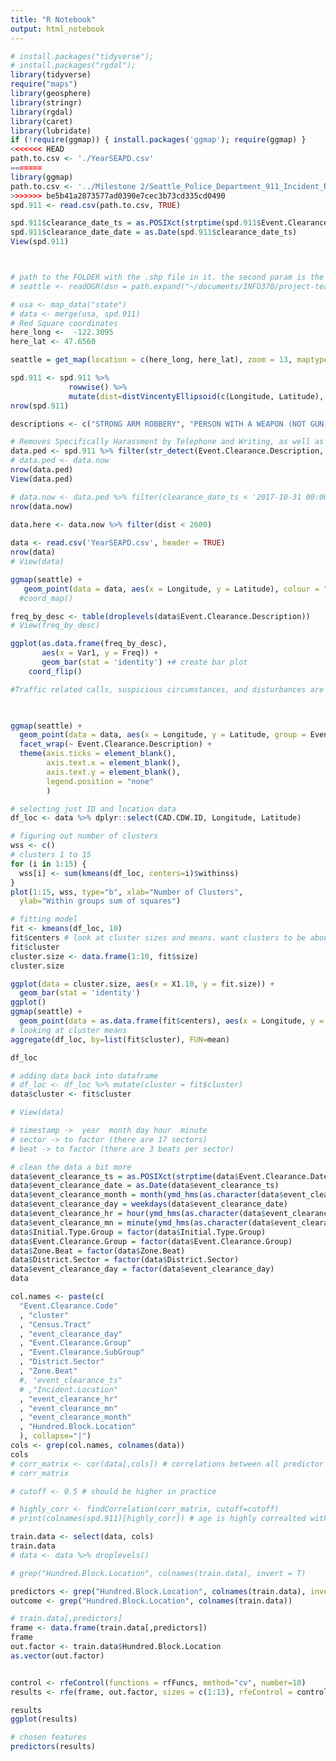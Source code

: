 ```yaml
---
title: "R Notebook"
output: html_notebook
---
```


```r
# install.packages("tidyverse");
# install.packages("rgdal");
library(tidyverse)
require("maps")
library(geosphere)
library(stringr)
library(rgdal)
library(caret)
library(lubridate)
if (!require(ggmap)) { install.packages('ggmap'); require(ggmap) }
<<<<<<< HEAD
path.to.csv <- './YearSEAPD.csv'
=======
library(ggmap)
path.to.csv <- '../Milestone 2/Seattle_Police_Department_911_Incident_Response_Oct17.csv'
>>>>>>> be5b41a2873577ad0390e7cec3b73cd335cd0490
spd.911 <- read.csv(path.to.csv, TRUE)

spd.911$clearance_date_ts = as.POSIXct(strptime(spd.911$Event.Clearance.Date, "%m/%d/%Y %I:%M:%S %p"))
spd.911$clearance_date_date = as.Date(spd.911$clearance_date_ts)
View(spd.911)



# path to the FOLDER with the .shp file in it. the second param is the name of the .shp file
# seattle <- readOGR(dsn = path.expand("~/documents/INFO370/project-teamname-v2/maps-api-test"), layer = "Seattle_City_Limits")

# usa <- map_data("state")
# data <- merge(usa, spd.911)
# Red Square coordinates
here_long <-  -122.3095
here_lat <- 47.6560

seattle = get_map(location = c(here_long, here_lat), zoom = 13, maptype = 'roadmap')

```


```r


spd.911 <- spd.911 %>% 
             rowwise() %>% 
             mutate(dist=distVincentyEllipsoid(c(Longitude, Latitude), c(here_long, here_lat)))              
nrow(spd.911)

descriptions <- c("STRONG ARM ROBBERY", "PERSON WITH A WEAPON (NOT GUN)", "HAZARDS", "HARASSMENT, THREATS", "FIGHT DISTURBANCE", "CRISIS COMPLAINT - GENERAL", "ARMED ROBBERY")

# Removes Specifically Harassment by Telephone and Writing, as well as other non-scary crimes
data.ped <- spd.911 %>% filter(str_detect(Event.Clearance.Description, paste(descriptions, collapse="|"))) %>% filter(!str_detect(Event.Clearance.Description, "HARASSMENT, THREATS - BY TELEPHONE, WRITING"))
# data.ped <- data.now
nrow(data.ped)
View(data.ped)

# data.now <- data.ped %>% filter(clearance_date_ts < '2017-10-31 00:00:00')
nrow(data.now)
                  
data.here <- data.now %>% filter(dist < 2600)

data <- read.csv('YearSEAPD.csv', header = TRUE)
nrow(data)
# View(data)

ggmap(seattle) +
   geom_point(data = data, aes(x = Longitude, y = Latitude), colour = "red", alpha = 0.75)
  #coord_map()

```

```r
freq_by_desc <- table(droplevels(data$Event.Clearance.Description))
# View(freq_by_desc)

ggplot(as.data.frame(freq_by_desc), 
       aes(x = Var1, y = Freq)) +
       geom_bar(stat = 'identity') +# create bar plot
    coord_flip()

#Traffic related calls, suspicious circumstances, and disturbances are the the most significant threats to pedestrations

        
```

```r
ggmap(seattle) +
  geom_point(data = data, aes(x = Longitude, y = Latitude, group = Event.Clearance.Description, color = Event.Clearance.Description), alpha = 0.5) +
  facet_wrap(~ Event.Clearance.Description) +
  theme(axis.ticks = element_blank(), 
        axis.text.x = element_blank(),
        axis.text.y = element_blank(),
        legend.position = "none"
        )
```

```r
# selecting just ID and location data
df_loc <- data %>% dplyr::select(CAD.CDW.ID, Longitude, Latitude)

# figuring out number of clusters
wss <- c()
# clusters 1 to 15
for (i in 1:15) {
  wss[i] <- sum(kmeans(df_loc, centers=i)$withinss)
}
plot(1:15, wss, type="b", xlab="Number of Clusters",
  ylab="Within groups sum of squares")

# fitting model
fit <- kmeans(df_loc, 10)
fit$centers # look at cluster sizes and means. want clusters to be about equal size
fit$cluster
cluster.size <- data.frame(1:10, fit$size)
cluster.size

ggplot(data = cluster.size, aes(x = X1.10, y = fit.size)) +
  geom_bar(stat = 'identity')
ggplot()
ggmap(seattle) +
  geom_point(data = as.data.frame(fit$centers), aes(x = Longitude, y = Latitude), alpha = 0.5)
# looking at cluster means
aggregate(df_loc, by=list(fit$cluster), FUN=mean)

df_loc

# adding data back into dataframe 
# df_loc <- df_loc %>% mutate(cluster = fit$cluster) 
data$cluster <- fit$cluster

# View(data)
```

```r
# timestamp ->  year  month day hour  minute
# sector -> to factor (there are 17 sectors)
# beat -> to factor (there are 3 beats per sector)

# clean the data a bit more
data$event_clearance_ts = as.POSIXct(strptime(data$Event.Clearance.Date, "%m/%d/%Y %I:%M:%S %p"))
data$event_clearance_date = as.Date(data$event_clearance_ts)
data$event_clearance_month = month(ymd_hms(as.character(data$event_clearance_ts)))
data$event_clearance_day = weekdays(data$event_clearance_date)
data$event_clearance_hr = hour(ymd_hms(as.character(data$event_clearance_ts)))
data$event_clearance_mn = minute(ymd_hms(as.character(data$event_clearance_ts)))
data$Initial.Type.Group = factor(data$Initial.Type.Group)
data$Event.Clearance.Group = factor(data$Event.Clearance.Group)
data$Zone.Beat = factor(data$Zone.Beat)
data$District.Sector = factor(data$District.Sector)
data$event_clearance_day = factor(data$event_clearance_day)
data

col.names <- paste(c(
  "Event.Clearance.Code"
  , "cluster"
  , "Census.Tract"
  , "event_clearance_day"
  , "Event.Clearance.Group"
  , "Event.Clearance.SubGroup"
  , "District.Sector"
  , "Zone.Beat"
  #, "event_clearance_ts"
  # ,"Incident.Location"
  , "event_clearance_hr"
  , "event_clearance_mn"
  , "event_clearance_month" 
  , "Hundred.Block.Location"
  ), collapse="|")
cols <- grep(col.names, colnames(data))
cols
# corr_matrix <- cor(data[,cols]) # correlations between all predictor vars
# corr_matrix

# cutoff <- 0.5 # should be higher in practice

# highly_corr <- findCorrelation(corr_matrix, cutoff=cutoff)
# print(colnames(spd.911)[highly_corr]) # age is highly correalted with pregnant

train.data <- select(data, cols)
train.data
# data <- data %>% droplevels()

# grep("Hundred.Block.Location", colnames(train.data), invert = T)

predictors <- grep("Hundred.Block.Location", colnames(train.data), invert = T)
outcome <- grep("Hundred.Block.Location", colnames(train.data))

# train.data[,predictors]
frame <- data.frame(train.data[,predictors])
frame
out.factor <- train.data$Hundred.Block.Location
as.vector(out.factor)


control <- rfeControl(functions = rfFuncs, method="cv", number=10)
results <- rfe(frame, out.factor, sizes = c(1:13), rfeControl = control) # this will take AWHILE...

results
ggplot(results)

# chosen features
predictors(results)
```
